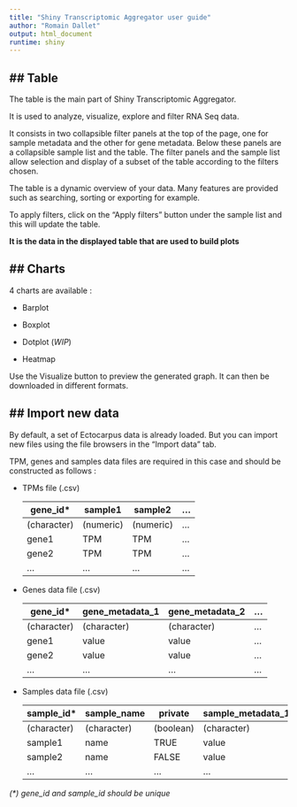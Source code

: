 ```yaml
---
title: "Shiny Transcriptomic Aggregator user guide"
author: "Romain Dallet"
output: html_document
runtime: shiny
---
```


## Table
---

The table is the main part of Shiny Transcriptomic Aggregator.

It is used to analyze, visualize, explore and filter RNA Seq data.

It consists in two collapsible filter panels at the top of the page, one for sample metadata and the other for gene metadata. Below these panels are a collapsible sample list and the table. The filter panels and the sample list allow selection and display of a subset of the table according to the filters chosen. 

The table is a dynamic overview of your data. Many features are provided such as searching, sorting or exporting for example.

To apply filters, click on the "Apply filters" button under the sample list and this will update the table.

**It is the data in the displayed table that are used to build plots**


## Charts
---

4 charts are available :

- Barplot

- Boxplot

- Dotplot (*WIP*)

- Heatmap

Use the Visualize button to preview the generated graph. It can then be downloaded in different formats.


## Import new data
---

By default, a set of Ectocarpus data is already loaded. But you can import new files using the file browsers in the "Import data" tab.

TPM, genes and samples data files are required in this case and should be constructed as follows :

- TPMs file (.csv)

	| gene_id*    | sample1   | sample2   | ... |
	| ----------- | --------- | ----------| --- |
	| (character) | (numeric) | (numeric) | ... |
	| gene1       | TPM       | TPM       | ... |
	| gene2       | TPM       | TPM       | ... |
	| ...         |  ...      | ...       | ... |

- Genes data file (.csv)

	| gene_id*    | gene_metadata_1 | gene_metadata_2 | ... |
	| ----------- | --------------- | --------------- | --- |
	| (character) | (character)     | (character)     | ... |
	| gene1       | value           | value           | ... |
	| gene2       | value           | value           | ... |
	| ...         |  ...            | ...             | ... |

- Samples data file (.csv)

	| sample_id*  | sample_name | private   | sample_metadata_1 | sample_metadata_2 | ... |
	| ------------| ----------- | --------- | ----------------- | ----------------- | --- |
	| (character) | (character) | (boolean) | (character)       | (character)       | ... |
	| sample1     | name        | TRUE      | value             | value             | ... |
	| sample2     | name        | FALSE     | value             | value             | ... |
	| ...         |  ...        | ...       | ...               | ...               | ... |

*(&ast;) gene_id and sample_id should be unique*